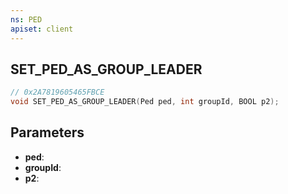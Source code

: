 ```yaml
---
ns: PED
apiset: client
---
```

## SET_PED_AS_GROUP_LEADER

```c
// 0x2A7819605465FBCE
void SET_PED_AS_GROUP_LEADER(Ped ped, int groupId, BOOL p2);
```


## Parameters
* **ped**:
* **groupId**:
* **p2**: